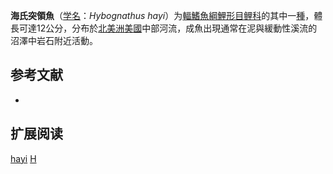 {{Speciesbox
| name = 海氏突領魚
| status = NE
| status_system = IUCN3.1
| image = 
| genus = Hybognathus
| species = hayi
| authority = [[Jordan|Jordan]], 1885
| synonyms = 
}}

'''海氏突領魚'''（[[学名|学名]]：''Hybognathus hayi''）为[[輻鰭魚綱|輻鰭魚綱]][[鯉形目|鯉形目]][[鲤科|鲤科]]的其中一[[種|種]]，體長可達12公分，分布於[[北美洲|北美洲]][[美國|美國]]中部河流，成魚出現通常在泥與緩動性溪流的沼澤中岩石附近活動。

==参考文献==
*{{FishBase_species|genus=Hybognathus|species=hayi|year=2011|month=12}}

== 扩展阅读 ==
{{refbegin}}
{{wikispecies-inline|Hybognathus hayi|海氏突領魚}}
{{refend}}
{{Taxonbar|from=Q514501}}

[[Category:突領魚屬|hayi]]
[[Category:1885年描述的魚類|H]]


{{鯉形目小作品}}